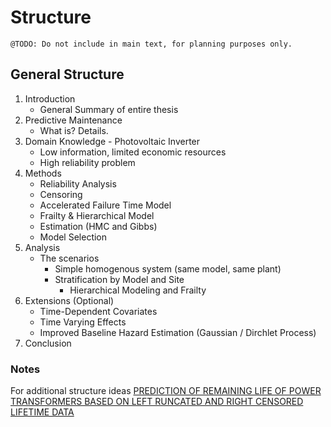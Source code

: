# Structure
```
@TODO: Do not include in main text, for planning purposes only.
```

## General Structure
1. Introduction
	- General Summary of entire thesis
2. Predictive Maintenance
	- What is? Details.
3. Domain Knowledge - Photovoltaic Inverter
	- Low information, limited economic resources
	- High reliability problem
4. Methods
	- Reliability Analysis
	- Censoring
	- Accelerated Failure Time Model
	- Frailty & Hierarchical Model
	- Estimation (HMC and Gibbs)
	- Model Selection
5. Analysis
	- The scenarios
		- Simple homogenous system (same model, same plant)
		- Stratification by Model and Site
			- Hierarchical Modeling and Frailty
6. Extensions (Optional)
	- Time-Dependent Covariates
	- Time Varying Effects
	- Improved Baseline Hazard Estimation (Gaussian / Dirchlet Process)
7. Conclusion


### Notes
For additional structure ideas
[PREDICTION OF REMAINING LIFE OF POWER TRANSFORMERS BASED ON LEFT RUNCATED AND RIGHT CENSORED LIFETIME DATA](http://arxiv.org/pdf/0908.2901.pdf)

